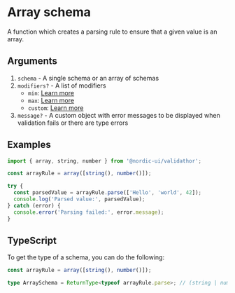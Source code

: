 # Array schema

A function which creates a parsing rule to ensure that a given value is an array.

## Arguments

1. `schema` - A single schema or an array of schemas
2. `modifiers?` - A list of modifiers
    - `min`: [Learn more](/modifiers/min)
    - `max`: [Learn more](/modifiers/max)
    - `custom`: [Learn more](/modifiers/custom)
3. `message?` - A custom object with error messages to be displayed when validation fails or there are type errors

## Examples

```ts showLineNumbers
import { array, string, number } from '@nordic-ui/validathor';

const arrayRule = array([string(), number()]);

try {
  const parsedValue = arrayRule.parse(['Hello', 'world', 42]);
  console.log('Parsed value:', parsedValue);
} catch (error) {
  console.error('Parsing failed:', error.message);
}
```

## TypeScript

To get the type of a schema, you can do the following:

```ts showLineNumbers
const arrayRule = array([string(), number()]);

type ArraySchema = ReturnType<typeof arrayRule.parse>; // (string | number)[]
```